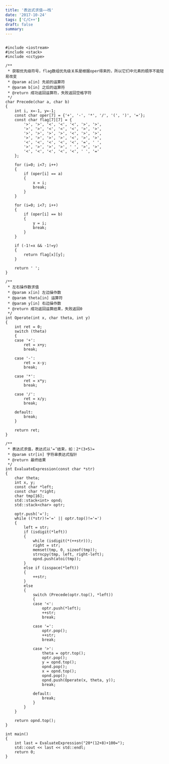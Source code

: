 ```yaml
---
title: '表达式求值——栈'
date: '2017-10-24'
tags: ['C/C++']
draft: false
summary: 
---
```


```

#include <iostream>
#include <stack>
#include <cctype>

/**
 * 获取优先级符号，flag数组优先级关系是根据oper得来的，所以它们中元素的顺序不能轻易改变
 * @param a[in] 先前的运算符
 * @param b[in] 之后的运算符
 * @return 成功返回运算符，失败返回空格字符
 */
char Precede(char a, char b)
{
	int i, x=-1, y=-1;
	const char oper[7] = {'+', '-', '*', '/', '(', ')', '='};
	const char flag[7][7] = {
		'>', '>', '<', '<', '<', '>', '>',
		'>', '>', '<', '<', '<', '>', '>',
		'>', '>', '>', '>', '<', '>', '>',
		'>', '>', '>', '>', '<', '>', '>',
		'<', '<', '<', '<', '<', '=', ' ',
		'>', '>', '>', '>', ' ', '>', '>',
		'<', '<', '<', '<', '<', ' ', '='
	};

	for (i=0; i<7; i++)
	{
		if (oper[i] == a)
		{
			x = i;
			break;
		}
	}

	for (i=0; i<7; i++)
	{
		if (oper[i] == b)
		{
			y = i;
			break;
		}
	}

	if (-1!=x && -1!=y)
	{
		return flag[x][y];
	}

	return ' ';
}

/**
 * 左右操作数求值
 * @param x[in] 左边操作数
 * @param theta[in] 运算符
 * @param y[in] 右边操作数
 * @return 成功返回运算结果，失败返回0
 */
int Operate(int x, char theta, int y)
{
	int ret = 0;
	switch (theta)
	{
	case '+':
		ret = x+y;
		break;

	case '-':
		ret = x-y;
		break;

	case '*':
		ret = x*y;
		break;

	case '/':
		ret = x/y;
		break;

	default:
		break;
	}

	return ret;
}

/**
 * 表达式求值，表达式以‘=’结束，如：2*(3+5)=
 * @param str[in] 字符串表达式指针
 * @return 最终结果
 */
int EvaluateExpression(const char *str)
{
	char theta;
	int x, y;
	const char *left;
	const char *right;
	char tmp[16];
	std::stack<int> opnd;
	std::stack<char> optr;

	optr.push('=');
	while ((*str)!='=' || optr.top()!='=')
	{
		left = str;
		if (isdigit(*left))
		{
			while (isdigit(*(++str)));
			right = str;
			memset(tmp, 0, sizeof(tmp));
			strncpy(tmp, left, right-left);
			opnd.push(atoi(tmp));
		}
		else if (isspace(*left))
		{
			++str;
		}
		else
		{
			switch (Precede(optr.top(), *left))
			{
			case '<':
				optr.push(*left);
				++str;
				break;

			case '=':
				optr.pop();
				++str;
				break;

			case '>':
				theta = optr.top();
				optr.pop();
				y = opnd.top();
				opnd.pop();
				x = opnd.top();
				opnd.pop();
				opnd.push(Operate(x, theta, y));
				break;

			default:
				break;
			}
		}
	}

	return opnd.top();
}

int main()
{
	int last = EvaluateExpression("20*(12+8)+100=");
	std::cout << last << std::endl;
	return 0;	
}
```